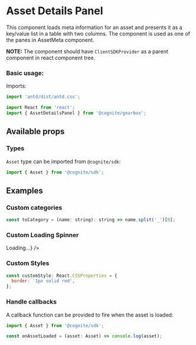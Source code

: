 
<Meta title="Assets|AssetDetailsPanel" decorators={decorators} />

# Asset Details Panel

This component loads meta information for an asset and presents it as a key/value list in a table with two columns.
The component is used as one of the panes in AssetMeta component.

**NOTE:** The component should have `ClientSDKProvider` as a parent component in react component tree.

### Basic usage:

Imports:

```jsx
import 'antd/dist/antd.css';

import React from 'react';
import { AssetDetailsPanel } from '@cognite/gearbox';
```

<Preview>
  <Story name="Basic Usage">
    <AssetDetailsPanel assetId={4518112062673878} />
  </Story>
</Preview>

## Available props

<Props of={AssetDetailsPanelPure} />

### Types

`Asset` type can be imported from `@cognite/sdk`:

```js
import { Asset } from '@cognite/sdk';
```
## Examples

### Custom categories

```jsx
const toCategory = (name: string): string => name.split('_')[0];
```

<Preview>
  <Story name="Custom categories">
    <AssetDetailsPanel
      assetId={4650652196144007}
      toCategory={toCategory}
      categoryPriorityList={['SOURCE']}
    />
  </Story>
</Preview>

### Custom Loading Spinner

<Preview>
  <Story name="Custom Loading Spinner ">
    <AssetDetailsPanel
      assetId={4650652196144007}
      customSpinner={<div>Loading...</div>}
    />
  </Story>
</Preview>

### Custom Styles

```jsx
const customStyle: React.CSSProperties = {
  border: '1px solid red',
};
```
<Preview>
  <Story name="Custom Styles">  
    <AssetDetailsPanel
      assetId={4650652196144007}
      styles={customStyle}
    />
  </Story>
</Preview>

### Handle callbacks

A callback function can be provided to fire when the asset is loaded:

```jsx
import { Asset } from '@cognite/sdk';

const onAssetLoaded = (asset: Asset) => console.log(asset);
```

<Preview>
  <Story name="Load Callback">  
    <AssetDetailsPanel
      assetId={4650652196144007}
      onAssetLoaded={onAssetLoaded}
    />
  </Story>
</Preview>
